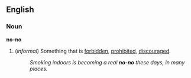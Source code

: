 ==English==
===Noun===
'''no-no'''
#(''informal'') Something that is [[forbidden]], [[prohibited]], [[discouraged]].
#:''Smoking indoors is becoming a real '''no-no''' these days, in many places.''
